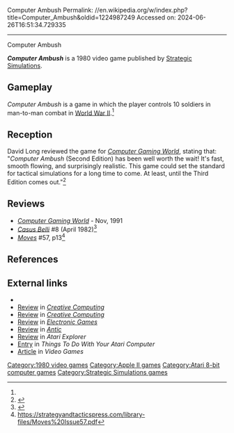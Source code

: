 Computer Ambush
Permalink: //en.wikipedia.org/w/index.php?title=Computer_Ambush&oldid=1224987249
Accessed on: 2024-06-26T16:51:34.729335



------
Computer Ambush
{{Short description|1980 video game}}
{{Expand language|topic=|langcode=fr|date=July 2022}}
{{Infobox video game
| collapsible = 
| state = 
| italic title = 
| title = Computer Ambush
| image = Computer Ambush.jpg
| alt = 
| caption =
| developer = 
| publisher = [[Strategic Simulations]]
| series = 
| engine = 
| platforms = [[Apple II]], [[Atari 8-bit]]
| released = '''1980:''' Apple II<br>'''1984:''' Atari 8-bit<br>'''1985:''' Apple 2nd edition
| genre = 
| modes = 
}}

'''''Computer Ambush''''' is a 1980 video game published by [[Strategic Simulations]].

==Gameplay==
''Computer Ambush'' is a game in which the player controls 10 soldiers in man-to-man combat in [[World War II]].<ref name="CGW10"/>

==Reception==
David Long reviewed the game for ''[[Computer Gaming World]]'', stating that: "''Computer Ambush'' (Second Edition) has been well worth the wait! It's fast, smooth flowing, and surprisingly realistic. This game could set the standard for tactical simulations for a long time to come. At least, until the Third Edition comes out."<ref name="CGW10">{{cite magazine |last=Long |first=David |title=Computer Ambush: Review & Analysis |magazine=Computer Gaming World |date=May–Jun 1983 |volume=1 |issue=10 |pages=10–11, 44}}</ref>

==Reviews==
*''[[Computer Gaming World]]'' -  Nov, 1991
*''[[Casus Belli (magazine)|Casus Belli]]'' #8 (April 1982)<ref>{{cite web | url=https://archive.org/details/casus-belli-008/page/28/mode/2up | title=Casus Belli 008 }}</ref>
*''[[Moves (magazine)|Moves]]'' #57, p13<ref>https://strategyandtacticspress.com/library-files/Moves%20Issue57.pdf</ref>

==References==
{{Reflist}}

==External links==
* {{moby game|id=/14948/computer-ambush}}
*[https://archive.org/details/CreativeComputingbetterScan198011/page/n29/mode/2up Review] in ''[[Creative Computing]]''
*[https://archive.org/details/CreativeComputingbetterScan198309/page/n185/mode/2up Review] in ''[[Creative Computing]]''
*[https://archive.org/stream/ElectronicGames/Electronic%20Games%20Issue%2018%20%28August%201983%29#page/n115/mode/2up Review] in ''[[Electronic Games]]''
*[https://archive.org/details/1985-07-anticmagazine/page/n73/mode/2up Review] in ''[[Antic (magazine)|Antic]]''
*[https://archive.org/details/Atari_Explorer_1985-06_Atari_US/page/n45/mode/2up Review] in ''Atari Explorer''
*[https://archive.org/details/ataribooks-things-to-do-with-your-atari-computer/page/n71/mode/2up Entry] in ''Things To Do With Your Atari Computer''
*[https://archive.org/details/Video_Games_Volume_2_Number_01_1983-10_Pumpkin_Press_US/page/n47/mode/2up Article] in ''Video Games''

[[Category:1980 video games]]
[[Category:Apple II games]]
[[Category:Atari 8-bit computer games]]
[[Category:Strategic Simulations games]]